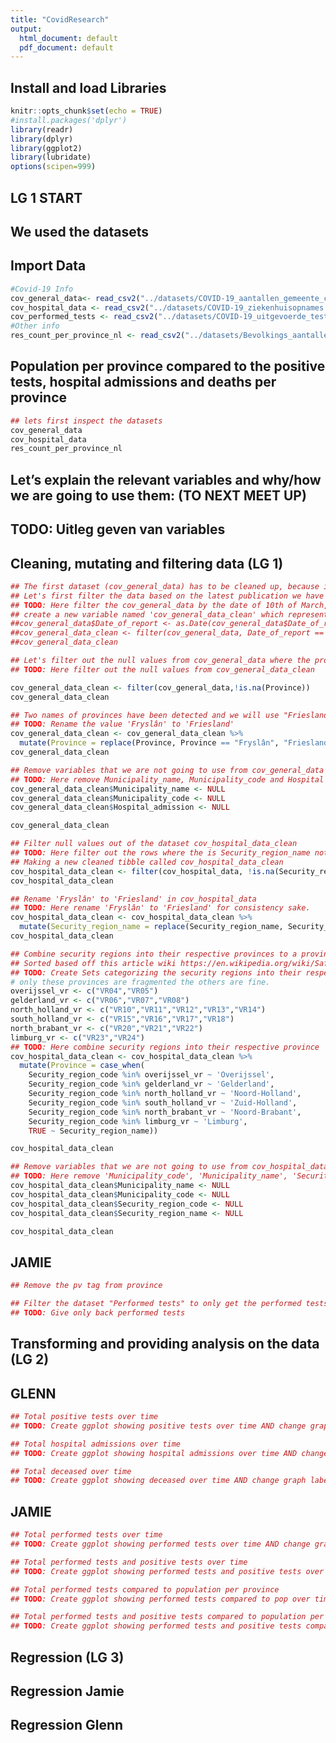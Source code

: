 ```yaml
---
title: "CovidResearch"
output:
  html_document: default
  pdf_document: default
---
```

## Install and load Libraries
```r
knitr::opts_chunk$set(echo = TRUE)
#install.packages('dplyr')
library(readr)
library(dplyr)
library(ggplot2)
library(lubridate)
options(scipen=999)
```
## LG 1 START
## We used the datasets
## Import Data
```r
#Covid-19 Info
cov_general_data<- read_csv2("../datasets/COVID-19_aantallen_gemeente_cumulatief.csv")
cov_hospital_data <- read_csv2("../datasets/COVID-19_ziekenhuisopnames.csv")
cov_performed_tests <- read_csv2("../datasets/COVID-19_uitgevoerde_testen.csv")
#Other info
res_count_per_province_nl <- read_csv2("../datasets/Bevolkings_aantallen_per_provincie.csv")
```

## Population per province compared to the positive tests, hospital admissions and deaths per province

```r
## lets first inspect the datasets
cov_general_data
cov_hospital_data
res_count_per_province_nl
```

## Let's explain the relevant variables and why/how we are going to use them: (TO NEXT MEET UP)
## TODO: Uitleg geven van variables
## Cleaning, mutating and filtering data (LG 1)
```r
## The first dataset (cov_general_data) has to be cleaned up, because it has missing values and only the latest report data needs to be filtered out.
## Let's first filter the data based on the latest publication we have
## TODO: Here filter the cov_general_data by the date of 10th of March, 2022
## create a new variable named 'cov_general_data_clean' which represents the filtered dataset that shows the date of report of 10th of March, 2022
##cov_general_data$Date_of_report <- as.Date(cov_general_data$Date_of_report, format="%m/%d/%y")
##cov_general_data_clean <- filter(cov_general_data, Date_of_report == "2022-3-10")
##cov_general_data_clean
```

```r
## Let's filter out the null values from cov_general_data where the province is null since we cant use those in our research
## TODO: Here filter out the null values from cov_general_data_clean

cov_general_data_clean <- filter(cov_general_data,!is.na(Province))
cov_general_data_clean
```

```r
## Two names of provinces have been detected and we will use "Friesland" for the sake of consistency
## TODO: Rename the value 'Fryslân' to 'Friesland'
cov_general_data_clean <- cov_general_data_clean %>%
  mutate(Province = replace(Province, Province == "Fryslân", "Friesland"))
cov_general_data_clean
```

```r
## Remove variables that we are not going to use from cov_general_data
## TODO: Here remove Municipality_name, Municipality_code and Hospital Admission from cov_general_data
cov_general_data_clean$Municipality_name <- NULL
cov_general_data_clean$Municipality_code <- NULL
cov_general_data_clean$Hospital_admission <- NULL

cov_general_data_clean
```

```r
## Filter null values out of the dataset cov_hospital_data_clean
## TODO: Here filter out the rows where the is Security_region_name not available
## Making a new cleaned tibble called cov_hospital_data_clean
cov_hospital_data_clean <- filter(cov_hospital_data, !is.na(Security_region_name))
cov_hospital_data_clean 
```

```r
## Rename 'Fryslân' to 'Friesland' in cov_hospital_data
## TODO: Here rename 'Fryslân' to 'Friesland' for consistency sake.
cov_hospital_data_clean <- cov_hospital_data_clean %>%
  mutate(Security_region_name = replace(Security_region_name, Security_region_name == "Fryslân", "Friesland"))
cov_hospital_data_clean

```

```r
## Combine security regions into their respective provinces to a province variable to better fit the resident count data for later.
## Sorted based off this article wiki https://en.wikipedia.org/wiki/Safety_region
## TODO: Create Sets categorizing the security regions into their respective provinces
# only these provinces are fragmented the others are fine.
overijssel_vr <- c("VR04","VR05")
gelderland_vr <- c("VR06","VR07","VR08")
north_holland_vr <- c("VR10","VR11","VR12","VR13","VR14")
south_holland_vr <- c("VR15","VR16","VR17","VR18")
north_brabant_vr <- c("VR20","VR21","VR22")
limburg_vr <- c("VR23","VR24")
## TODO: Here combine security regions into their respective province
cov_hospital_data_clean <- cov_hospital_data_clean %>%
  mutate(Province = case_when(
    Security_region_code %in% overijssel_vr ~ 'Overijssel',
    Security_region_code %in% gelderland_vr ~ 'Gelderland',
    Security_region_code %in% north_holland_vr ~ 'Noord-Holland',
    Security_region_code %in% south_holland_vr ~ 'Zuid-Holland',
    Security_region_code %in% north_brabant_vr ~ 'Noord-Brabant',
    Security_region_code %in% limburg_vr ~ 'Limburg',
    TRUE ~ Security_region_name))

cov_hospital_data_clean
```


```r
## Remove variables that we are not going to use from cov_hospital_data_clean
## TODO: Here remove 'Municipality_code', 'Municipality_name', 'Security_region_code', Security_region_name from cov_hospital_data_clean
cov_hospital_data_clean$Municipality_name <- NULL
cov_hospital_data_clean$Municipality_code <- NULL
cov_hospital_data_clean$Security_region_code <- NULL
cov_hospital_data_clean$Security_region_name <- NULL

cov_hospital_data_clean
```

## JAMIE
```r
## Remove the pv tag from province
```

```r
## Filter the dataset "Performed tests" to only get the performed tests
## TODO: Give only back performed tests
```
## Transforming and providing analysis on the data (LG 2)

## GLENN
```r
## Total positive tests over time
## TODO: Create ggplot showing positive tests over time AND change graph labels + explain
```

```r
## Total hospital admissions over time
## TODO: Create ggplot showing hospital admissions over time AND change graph labels + explain
```

```r
## Total deceased over time
## TODO: Create ggplot showing deceased over time AND change graph labels + explain
```

## JAMIE
```r
## Total performed tests over time
## TODO: Create ggplot showing performed tests over time AND change graph labels + explain
```

```r
## Total performed tests and positive tests over time
## TODO: Create ggplot showing performed tests and positive tests over time AND change graph labels + explain
```

```r
## Total performed tests compared to population per province
## TODO: Create ggplot showing performed tests compared to pop over time AND change graph labels + explain
```

```r
## Total performed tests and positive tests compared to population per province
## TODO: Create ggplot showing performed tests and positive tests compared to pop over time AND change graph labels + explain
```

## Regression (LG 3)

## Regression Jamie

## Regression Glenn
